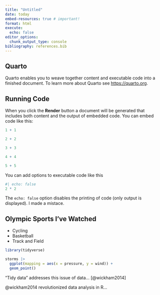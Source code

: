 ```yaml
---
title: "Untitled" 
date: today
embed-resources: true # important!
format: html
execute: 
  echo: false
editor_options: 
  chunk_output_type: console
bibliography: references.bib
---
```


## Quarto

Quarto enables you to weave together content and executable code into a finished document. To learn more about Quarto see <https://quarto.org>.

## Running Code

When you click the **Render** button a document will be generated that includes both content and the output of embedded code. You can embed code like this:

```r
1 + 1

2 + 2

3 + 3

4 + 4

5 + 5

```

You can add options to executable code like this

```r
#| echo: false
2 * 2
```

The `echo: false` option disables the printing of code (only output is displayed). I made a mistace. 

## Olympic Sports I've Watched

-   Cycling
-   Basketball
-   Track and Field

```r
library(tidyverse)

storms |>
  ggplot(mapping = aes(x = pressure, y = wind)) +
  geom_point()


```

"Tidy data" addresses this issue of data... [@wickham2014]

@wickham2014 revolutionized data analysis in R...

